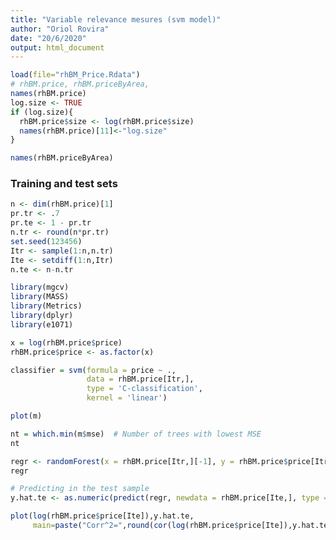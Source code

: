 ---
title: "Variable relevance mesures (svm model)"
author: "Oriol Rovira"
date: "20/6/2020"
output: html_document
---

```{r}
load(file="rhBM_Price.Rdata") 
# rhBM.price, rhBM.priceByArea,
names(rhBM.price)
log.size <- TRUE
if (log.size){
  rhBM.price$size <- log(rhBM.price$size)
  names(rhBM.price)[11]<-"log.size"
} 
```

```{r}
names(rhBM.priceByArea)
```

### Training and test sets

```{r}
n <- dim(rhBM.price)[1]
pr.tr <- .7
pr.te <- 1 - pr.tr
n.tr <- round(n*pr.tr)
set.seed(123456)
Itr <- sample(1:n,n.tr)
Ite <- setdiff(1:n,Itr)
n.te <- n-n.tr 
```



```{r}
library(mgcv)
library(MASS)
library(Metrics)
library(dplyr)
library(e1071) 
```


```{r}
x = log(rhBM.price$price)
rhBM.price$price <- as.factor(x)

classifier = svm(formula = price ~ ., 
                 data = rhBM.price[Itr,], 
                 type = 'C-classification', 
                 kernel = 'linear') 
```

```{r}
plot(m)
```

```{r}
nt = which.min(m$mse)  # Number of trees with lowest MSE
nt
```


```{r}
regr <- randomForest(x = rhBM.price[Itr,][-1], y = rhBM.price$price[Itr] , ntree = nt)
regr
```

```{r}
# Predicting in the test sample
y.hat.te <- as.numeric(predict(regr, newdata = rhBM.price[Ite,], type = "response"))

plot(log(rhBM.price$price[Ite]),y.hat.te,
     main=paste("Corr^2=",round(cor(log(rhBM.price$price[Ite]),y.hat.te)^2,2)))
```

